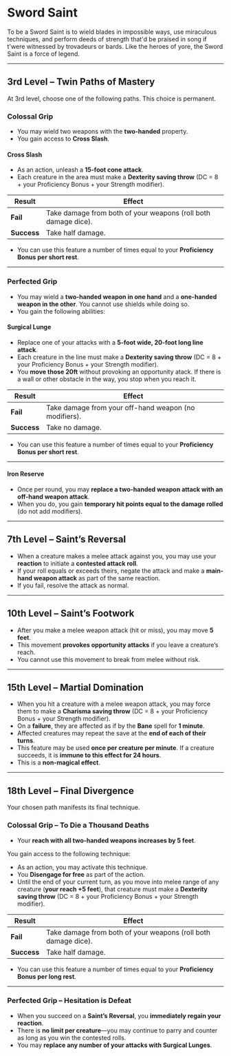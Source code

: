 # Sword Saint

To be a Sword Saint is to wield blades in impossible ways, use miraculous techniques, and perform deeds of strength that'd be praised in song if t'were witnessed by trovadeurs or bards. Like the heroes of yore, the Sword Saint is a force of legend.

---

## 3rd Level – Twin Paths of Mastery

At 3rd level, choose one of the following paths. This choice is permanent.

### Colossal Grip

- You may wield two weapons with the **two-handed** property.
- You gain access to **Cross Slash**.

#### Cross Slash

- As an action, unleash a **15-foot cone attack**.
- Each creature in the area must make a **Dexterity saving throw** (DC = 8 + your Proficiency Bonus + your Strength modifier).

| Result      | Effect                                                         |
| ----------- | -------------------------------------------------------------- |
| **Fail**    | Take damage from both of your weapons (roll both damage dice). |
| **Success** | Take half damage.                                              |

- You can use this feature a number of times equal to your **Proficiency Bonus per short rest**.

---

### Perfected Grip

- You may wield a **two-handed weapon in one hand** and a **one-handed weapon in the other**. You cannot use shields while doing so.
- You gain the following abilities:

#### Surgical Lunge

- Replace one of your attacks with a **5-foot wide, 20-foot long line attack**.
- Each creature in the line must make a **Dexterity saving throw** (DC = 8 + your Proficiency Bonus + your Strength modifier).
- You **move those 20ft** without provoking an opportunity atack. If there is a wall or other obstacle in the way, you stop when you reach it.

| Result      | Effect                                                |
| ----------- | ----------------------------------------------------- |
| **Fail**    | Take damage from your off-hand weapon (no modifiers). |
| **Success** | Take no damage.                                       |

- You can use this feature a number of times equal to your **Proficiency Bonus per short rest**.

---

#### Iron Reserve

- Once per round, you may **replace a two-handed weapon attack with an off-hand weapon attack**.
- When you do, you gain **temporary hit points equal to the damage rolled** (do not add modifiers).

---

## 7th Level – Saint’s Reversal

- When a creature makes a melee attack against you, you may use your **reaction** to initiate a **contested attack roll**.
- If your roll equals or exceeds theirs, negate the attack and make a **main-hand weapon attack** as part of the same reaction.
- If you fail, resolve the attack as normal.

---

## 10th Level – Saint’s Footwork

- After you make a melee weapon attack (hit or miss), you may move **5 feet**.
- This movement **provokes opportunity attacks** if you leave a creature’s reach.
- You cannot use this movement to break from melee without risk.

---

## 15th Level – Martial Domination

- When you hit a creature with a melee weapon attack, you may force them to make a **Charisma saving throw** (DC = 8 + your Proficiency Bonus + your Strength modifier).
- On a **failure**, they are affected as if by the **Bane** spell for **1 minute**.
- Affected creatures may repeat the save at the **end of each of their turns**.
- This feature may be used **once per creature per minute**. If a creature succeeds, it is **immune to this effect for 24 hours**.
- This is a **non-magical effect**.

---

## 18th Level – Final Divergence

Your chosen path manifests its final technique.

### Colossal Grip – To Die a Thousand Deaths

- Your **reach with all two-handed weapons increases by 5 feet**.

You gain access to the following technique:

- As an action, you may activate this technique.
- You **Disengage for free** as part of the action.
- Until the end of your current turn, as you move into melee range of any creature (**your reach +5 feet**), that creature must make a **Dexterity saving throw** (DC = 8 + your Proficiency Bonus + your Strength modifier).

| Result      | Effect                                                         |
| ----------- | -------------------------------------------------------------- |
| **Fail**    | Take damage from both of your weapons (roll both damage dice). |
| **Success** | Take half damage.                                              |

- You can use this feature a number of times equal to your **Proficiency Bonus per long rest**.

---

### Perfected Grip – Hesitation is Defeat

- When you succeed on a **Saint’s Reversal**, you **immediately regain your reaction**.
- There is **no limit per creature**—you may continue to parry and counter as long as you win the contested rolls.
- You may **replace any number of your attacks with Surgical Lunges**.
